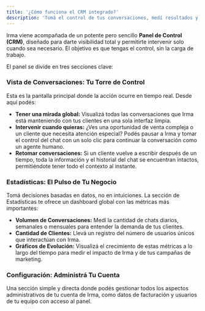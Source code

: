 ```yaml
---
title: '¿Cómo funciona el CRM integrado?'
description: 'Tomá el control de tus conversaciones, medí resultados y administrá tu cuenta desde un solo lugar.'
---
```


Irma viene acompañada de un potente pero sencillo **Panel de Control (CRM)**, diseñado para darte visibilidad total y permitirte intervenir solo cuando sea necesario. El objetivo es que tengas el control, sin la carga de trabajo.

El panel se divide en tres secciones clave:

### Vista de Conversaciones: Tu Torre de Control

Esta es la pantalla principal donde la acción ocurre en tiempo real. Desde aquí podés:

* **Tener una mirada global:** Visualizá todas las conversaciones que Irma está manteniendo con tus clientes en una sola interfaz limpia.
* **Intervenir cuando quieras:** ¿Ves una oportunidad de venta compleja o un cliente que necesita atención especial? Podés pausar a Irma y tomar el control del chat con un solo clic para continuar la conversación como un agente humano.
* **Retomar conversaciones:** Si un cliente vuelve a escribir después de un tiempo, toda la información y el historial del chat se encuentran intactos, permitiéndote tener todo el contexto al instante.

### Estadísticas: El Pulso de Tu Negocio

Tomá decisiones basadas en datos, no en intuiciones. La sección de Estadísticas te ofrece un dashboard global con las métricas más importantes:

* **Volumen de Conversaciones:** Medí la cantidad de chats diarios, semanales o mensuales para entender la demanda de tus clientes.
* **Cantidad de Clientes:** Llevá un registro del número de usuarios únicos que interactúan con Irma.
* **Gráficos de Evolución:** Visualizá el crecimiento de estas métricas a lo largo del tiempo para medir el impacto de Irma y de tus campañas de marketing.

### Configuración: Administrá Tu Cuenta

Una sección simple y directa donde podés gestionar todos los aspectos administrativos de tu cuenta de Irma, como datos de facturación y usuarios de tu equipo con acceso al panel. 
